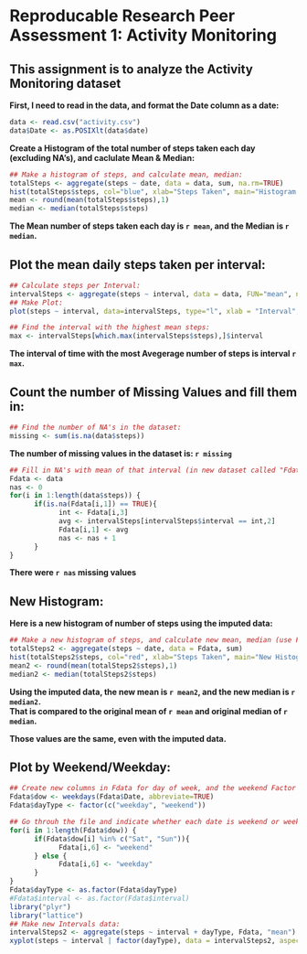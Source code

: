 Reproducable Research Peer Assessment 1: Activity Monitoring
========================================================
This assignment is to analyze the Activity Monitoring dataset
-------------------------------------------------------------

**First, I need to read in the data, and format the Date column as a date:**
```r
data <- read.csv("activity.csv")
data$Date <- as.POSIXlt(data$date)
```

**Create a Histogram of the total number of steps taken each day (excluding NA's), and caclulate Mean & Median:**
```r
## Make a histogram of steps, and calculate mean, median:
totalSteps <- aggregate(steps ~ date, data = data, sum, na.rm=TRUE)
hist(totalSteps$steps, col="blue", xlab="Steps Taken", main="Histogram of Steps Taken")
mean <- round(mean(totalSteps$steps),1)
median <- median(totalSteps$steps)
```
**The Mean number of steps taken each day is `r mean`, and the Median is `r median`.**

Plot the mean daily steps taken per interval:
---------------------------------------------
```r
## Calculate steps per Interval:
intervalSteps <- aggregate(steps ~ interval, data = data, FUN="mean", na.rm=TRUE)
## Make Plot:
plot(steps ~ interval, data=intervalSteps, type="l", xlab = "Interval", ylab = "Steps", main="Avg Steps Taken by Interval:")

## Find the interval with the highest mean steps:
max <- intervalSteps[which.max(intervalSteps$steps),]$interval
```

**The interval of time with the most Avegerage number of steps is interval `r max`.**

Count the number of Missing Values and fill them in:
----------------------------------------------------

```r
## Find the number of NA's in the dataset:
missing <- sum(is.na(data$steps))
```
**The number of missing values in the dataset is: `r missing`**

```r
## Fill in NA's with mean of that interval (in new dataset called "Fdata"):
Fdata <- data
nas <- 0
for(i in 1:length(data$steps)) {
      if(is.na(Fdata[i,1]) == TRUE){
            int <- Fdata[i,3]
            avg <- intervalSteps[intervalSteps$interval == int,2]
            Fdata[i,1] <- avg
            nas <- nas + 1
      } 
}
```
**There were `r nas` missing values**

New Histogram:
--------------
**Here is a new histogram of number of steps using the imputed data:**
```r
## Make a new histogram of steps, and calculate new mean, median (use Fdata):
totalSteps2 <- aggregate(steps ~ date, data = Fdata, sum)
hist(totalSteps2$steps, col="red", xlab="Steps Taken", main="New Histogram of Steps Taken (with Imputed Data)")
mean2 <- round(mean(totalSteps2$steps),1)
median2 <- median(totalSteps2$steps)
```
**Using the imputed data, the new mean is `r mean2`, and the new median is `r median2`.**  
**That is compared to the original mean of `r mean` and original median of `r median`.  **

**Those values are the same, even with the imputed data.**

Plot by Weekend/Weekday:
------------------------

```r
## Create new columns in Fdata for day of week, and the weekend Factor variable:
Fdata$dow <- weekdays(Fdata$Date, abbreviate=TRUE)
Fdata$dayType <- factor(c("weekday", "weekend"))

## Go throuh the file and indicate whether each date is weekend or weekday:
for(i in 1:length(Fdata$dow)) {
      if(Fdata$dow[i] %in% c("Sat", "Sun")){
            Fdata[i,6] <- "weekend"
      } else {
            Fdata[i,6] <- "weekday"
      }
}
Fdata$dayType <- as.factor(Fdata$dayType)
#Fdata$interval <- as.factor(Fdata$interval)
library("plyr")
library("lattice")
## Make new Intervals data:
intervalSteps2 <- aggregate(steps ~ interval + dayType, Fdata, "mean")
xyplot(steps ~ interval | factor(dayType), data = intervalSteps2, aspect = 1/2, type="l")
```

